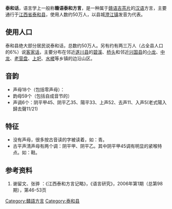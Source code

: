 {{Expert|time=2015-12-14T03:44:35+00:00}}
'''泰和话'''，语言学上一般称'''赣语泰和方言'''，是一种属于[[赣语|赣语]][[吉茶片|吉茶片]]的[[汉语|汉语]]方言，主要通行于[[江西省|江西省]][[泰和县|泰和县]]，使用人数约50万人，以县城[[澄江镇_(泰和县)|澄江镇]]发音为代表。

==使用人口==
泰和县绝大部分居民说泰和话，总数约50万人。另有约有两三万人（占全县人口的6%）说[[客家话|客家话]]，主要分布在邻近[[遂川县|遂川县]]的[[碧溪镇_(泰和县)|碧溪]]、[[桥头镇_(泰和县)|桥头]]和邻近[[兴国县|兴国县]]的[[小龙镇_(泰和县)|小龙]]、[[中龙乡|中龙]]、[[老营盘镇|老营盘]]、[[上圯乡|上圯]]、[[水槎乡|水槎]]等乡镇的边沿山区。

==音韵==
* 声母18个（包括零声母）：{{IPA|p pʰ m f t tʰ n l ʦ s ʨ ʨʰ ɕ k kʰ h ŋ Ø}}
* 韵母59个（包括自成音节的{{IPA|ŋ̍}}）
* 声调6个：阴平甲45、阴平乙35、陽平33、上声52、去声11、入声5(老式陽入歸去聲11/21)

==特征==
* 没有{{IPA|ʦʼ}}声母，很多按古音读{{IPA|ʦʼ}}的字被读着{{IPA|tʼ}}，如：青{{IPA|tʼia33}}。
* 古平声清声母有两个调：阴平甲、阴平乙。其中阴平甲45调有明显的紧喉特点。如：鞋{{IPA|hæ45}}。

==参考资料==
<div class="references-small">
#谢留文、张骅 ：《江西泰和方言记略》，《语言研究》，2006年第1期（总第98期），第46-53页
</div>

{{贛語}}

[[Category:贛語方言|Category:贛語方言]]
[[Category:泰和县|Category:泰和县]]

{{SinoTibetan-lang-stub}}